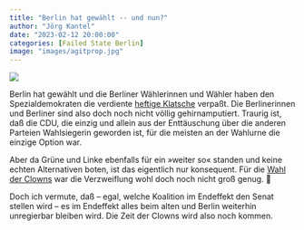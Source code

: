 ```yaml
---
title: "Berlin hat gewählt -- und nun?"
author: "Jörg Kantel"
date: "2023-02-12 20:00:00"
categories: [Failed State Berlin]
image: "images/agitprop.jpg"
---
```


[![](images/agitprop-b.jpg)](http://blog.schockwellenreiter.de/2018/01/2018011703.html)

Berlin hat gewählt und die Berliner Wählerinnen und Wähler haben den Spezialdemokraten die verdiente [heftige Klatsche](https://www.tagesschau.de/inland/berlin-wahl-175.html) verpaßt. Die Berlinerinnen und Berliner sind also doch noch nicht völlig gehirnamputiert. Traurig ist, daß die CDU, die einzig und allein aus der Enttäuschung über die anderen Parteien Wahlsiegerin geworden ist, für die meisten an der Wahlurne die einzige Option war.

Aber da Grüne und Linke ebenfalls für ein »weiter so« standen und keine echten Alternativen boten, ist das eigentlich nur konsequent. Für die [Wahl der Clowns](https://kantel.github.io/posts/2023021101_send_in_the_clowns/) war die Verzweiflung wohl doch noch nicht groß genug.&nbsp;🤡

Doch ich vermute, daß -- egal, welche Koalition im Endeffekt den Senat stellen wird -- es im Endeffekt alles beim alten und Berlin weiterhin unregierbar bleiben wird. Die Zeit der Clowns wird also noch kommen.